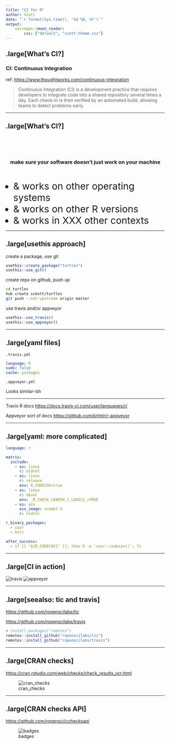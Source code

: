 ```yaml
---
title: "CI for R"
author: Scott
date: "`r format(Sys.time(), '%d %B, %Y')`"
output: 
    xaringan::moon_reader:
        css: ["default", "scott-theme.css"]
---
```


## .large[What's CI?]

### CI: Continuous Integration

ref: <https://www.thoughtworks.com/continuous-integration>

> Continuous Integration (CI) is a development practice that requires developers to integrate code into a shared repository several times a day. Each check-in is then verified by an automated build, allowing teams to detect problems early. 

---

## .large[What's CI?]

<br><br><br>

<center><h3>make sure your software doesn't just work on your machine</h3></center>
<br>
<ul>
  <li style="font-size:30px";>&amp; works on other operating systems</li>
  <li style="font-size:30px";>&amp; works on other R versions</li>
  <li style="font-size:30px";>&amp; works in XXX other contexts</li>
</ul>

---

## .large[usethis approach]

create a package, use git

```r
usethis::create_package("turtles")
usethis::use_git()
```

create repo on github, push up

```sh
cd turtles
hub create sckott/turtles
git push --set-upstream origin master
```

use travis and/or appveyor

```r
usethis::use_travis()
usethis::use_appveyor()
```

---

## .large[yaml files]

`.travis.yml`

```yaml
language: R
sudo: false
cache: packages
```

`.appveyor.yml`

Looks similar-ish

<hr>

Travis R docs <https://docs.travis-ci.com/user/languages/r/>

Appveyor sort of docs <https://github.com/krlmlr/r-appveyor>

---

## .large[yaml: more complicated]

```yaml
language: r

matrix:
  include:
    - os: linux
      r: oldrel
    - os: linux
      r: release
      env: R_CODECOV=true
    - os: linux
      r: devel
      env: _R_CHECK_LENGTH_1_LOGIC2_=TRUE
    - os: osx
      osx_image: xcode7.3
      r: oldrel

r_binary_packages:
  - covr
  - httr

after_success:
  - if [[ "${R_CODECOV}" ]]; then R -e 'covr::codecov()'; fi
```

---

## .large[CI in action]

![travis](img/travis_eg.png)
![appveyor](img/appveyor_eg.png)

---

## .large[seealso: tic and travis]

<https://github.com/ropenscilabs/tic>

<https://github.com/ropenscilabs/travis>


```r
# install.packages("remotes")
remotes::install_github("ropenscilabs/tic")
remotes::install_github("ropenscilabs/travis")
```

---

## .large[CRAN checks]

<https://cran.rstudio.com/web/checks/check_results_vcr.html>

![cran_checks](img/cranchecks.png)

---

## .large[CRAN checks API]

<https://github.com/ropensci/cchecksapi>

![badges](img/badges.png)
